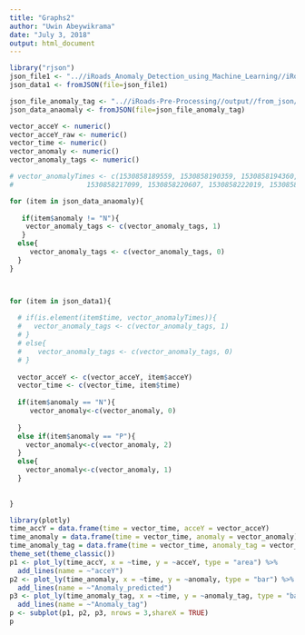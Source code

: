 ```yaml
---
title: "Graphs2"
author: "Uwin Abeywikrama"
date: "July 3, 2018"
output: html_document
---
```


```r
library("rjson")
json_file1 <- "..//iRoads_Anomaly_Detection_using_Machine_Learning//iRoads_Machine_Learning//Prediction//j7Uduwila2PotholeModel.json"
json_data1 <- fromJSON(file=json_file1)

json_file_anomaly_tag <- "..//iRoads-Pre-Processing//output//from_json//raw//j7uduwila2.json"
json_data_anaomaly <- fromJSON(file=json_file_anomaly_tag)

vector_acceY <- numeric()
vector_acceY_raw <- numeric()
vector_time <- numeric()
vector_anomaly <- numeric()
vector_anomaly_tags <- numeric()

# vector_anomalyTimes <- c(1530858189559, 1530858190359, 1530858194360, 1530858195359, 1530858205179, 1530858205979, 1530858216399,
#                  1530858217099, 1530858220607, 1530858222019, 1530858232136, 1530858233140, 1530858267293, 1530858267900)

for (item in json_data_anaomaly){
  
   if(item$anomaly != "N"){
    vector_anomaly_tags <- c(vector_anomaly_tags, 1)
   }
  else{
     vector_anomaly_tags <- c(vector_anomaly_tags, 0)
  }
}



for (item in json_data1){
 
  # if(is.element(item$time, vector_anomalyTimes)){
  #   vector_anomaly_tags <- c(vector_anomaly_tags, 1)
  # }
  # else{
  #    vector_anomaly_tags <- c(vector_anomaly_tags, 0)
  # }
  
  vector_acceY <- c(vector_acceY, item$acceY)
  vector_time <- c(vector_time, item$time)
  
  if(item$anomaly == "N"){
     vector_anomaly<-c(vector_anomaly, 0)
    
  }
  else if(item$anomaly == "P"){
    vector_anomaly<-c(vector_anomaly, 2)
  }
  else{
    vector_anomaly<-c(vector_anomaly, 1)
  }
  
  
}


```
```r
library(plotly)
time_accY = data.frame(time = vector_time, acceY = vector_acceY)
time_anomaly = data.frame(time = vector_time, anomaly = vector_anomaly)
time_anomaly_tag = data.frame(time = vector_time, anomaly_tag = vector_anomaly_tags)
theme_set(theme_classic())
p1 <- plot_ly(time_accY, x = ~time, y = ~acceY, type = "area") %>%
  add_lines(name = ~"acceY")
p2 <- plot_ly(time_anomaly, x = ~time, y = ~anomaly, type = "bar") %>%
  add_lines(name = ~"Anomaly_predicted")
p3 <- plot_ly(time_anomaly_tag, x = ~time, y = ~anomaly_tag, type = "bar") %>%
  add_lines(name = ~"Anomaly_tag")
p <- subplot(p1, p2, p3, nrows = 3,shareX = TRUE)
p
```

